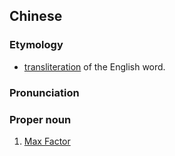 ==Chinese==
{{zh-forms|s=蜜丝佛陀|type=112}}

===Etymology===
* [[transliteration]] of the English word.

===Pronunciation===
{{zh-pron
|m=mìsīfótuó
|cat=n
}}

===Proper noun===
{{zh-noun}}

# [[w:Max Factor|Max Factor]]